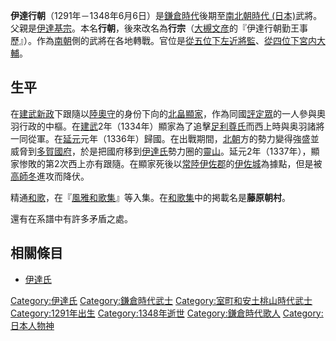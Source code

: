 {{japanese|japanese=伊達 行朝|kana=だて ゆきとも|romaji=Date Yukitomo}}
'''伊達行朝'''（1291年－1348年6月6日）是[[鎌倉時代|鎌倉時代]]後期至[[南北朝時代_(日本)|南北朝時代 (日本)]]武將。父親是[[伊達基宗|伊達基宗]]。本名'''行朝'''，後來改名為'''行宗'''（[[大槻文彦|大槻文彦]]的『伊達行朝勤王事歷』）。作為[[南朝_(日本)|南朝]]側的武將在各地轉戰。官位是[[從五位下|從五位下]][[左近將監|左近將監]]、[[從四位下|從四位下]][[宮内大輔|宮内大輔]]。

== 生平 ==
在[[建武新政|建武新政]]下跟隨以[[陸奧守|陸奧守]]的身份下向的[[北畠顯家|北畠顯家]]，作為同國[[評定眾|評定眾]]的一人參與奧羽行政的中樞。在[[建武_(日本)|建武]]2年（1334年）顯家為了追擊[[足利尊氏|足利尊氏]]而西上時與奥羽諸將一同從軍。在[[延元|延元]]元年（1336年）歸國。在出戰期間，[[北朝_(日本)|北朝]]方的勢力變得強盛並威脅到[[多賀國府|多賀國府]]，於是把國府移到[[伊達氏|伊達氏]]勢力圈的[[靈山|靈山]]。延元2年（1337年），顯家惨敗的第2次西上亦有跟隨。在顯家死後以[[常陸|常陸]][[伊佐郡|伊佐郡]]的[[伊佐城|伊佐城]]為據點，但是被[[高師冬|高師冬]]進攻而降伏。

精通[[和歌|和歌]]，在『[[風雅和歌集|風雅和歌集]]』等入集。在[[和歌集|和歌集]]中的掲載名是'''藤原朝村'''。

還有在系譜中有許多矛盾之處。

== 相關條目 ==
*[[伊達氏|伊達氏]]

{{伊達氏宗家歷代當主||第7代}}
[[Category:伊達氏|Category:伊達氏]]
[[Category:鎌倉時代武士|Category:鎌倉時代武士]]
[[Category:室町和安土桃山時代武士|Category:室町和安土桃山時代武士]]
[[Category:1291年出生|Category:1291年出生]]
[[Category:1348年逝世|Category:1348年逝世]]
[[Category:鎌倉時代歌人|Category:鎌倉時代歌人]]
[[Category:日本人物神|Category:日本人物神]]